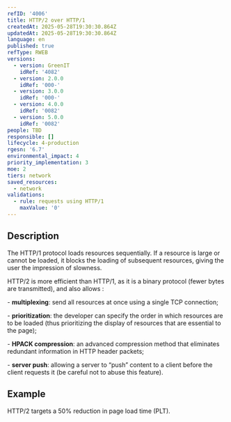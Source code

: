 ```yaml
---
refID: '4006'
title: HTTP/2 over HTTP/1
createdAt: 2025-05-28T19:30:30.864Z
updatedAt: 2025-05-28T19:30:30.864Z
language: en
published: true
refType: RWEB
versions:
  - version: GreenIT
    idRef: '4082'
  - version: 2.0.0
    idRef: '000-'
  - version: 3.0.0
    idRef: '000-'
  - version: 4.0.0
    idRef: '0082'
  - version: 5.0.0
    idRef: '0082'
people: TBD
responsible: []
lifecycle: 4-production
rgesn: '6.7'
environmental_impact: 4
priority_implementation: 3
moe: 2
tiers: network
saved_resources:
  - network
validations:
  - rule: requests using HTTP/1
    maxValue: '0'
---
```


## Description

The HTTP/1 protocol loads resources sequentially. If a resource is large or cannot be loaded, it blocks the loading of subsequent resources, giving the user the impression of slowness.

HTTP/2 is more efficient than HTTP/1, as it is a binary protocol (fewer bytes are transmitted), and also allows :

\- **multiplexing**: send all resources at once using a single TCP connection;

\- **prioritization**: the developer can specify the order in which resources are to be loaded (thus prioritizing the display of resources that are essential to the page);

\- **HPACK compression**: an advanced compression method that eliminates redundant information in HTTP header packets;

\- **server push**: allowing a server to “push” content to a client before the client requests it (be careful not to abuse this feature).

## Example

HTTP/2 targets a 50% reduction in page load time (PLT).
